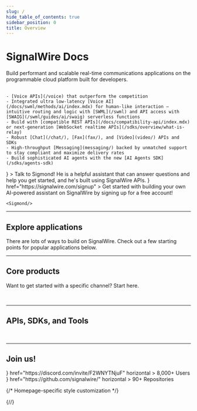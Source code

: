 ```yaml
---
slug: /
hide_table_of_contents: true
sidebar_position: 0
title: Overview
---
```





# SignalWire Docs

<Subtitle>Build performant and scalable real-time communications applications on the programmable cloud platform built for developers.</Subtitle>
<br/><br/>

<div className="container">

  <div className ="row">

  <div className="col col--8">

    - [Voice APIs](/voice) that outperform the competition
    - Integrated ultra low-latency [Voice AI](/docs/swml/methods/ai/index.mdx) for human-like interaction – intuitive routing and logic with [SWML](/swml) and API access with [SWAIG](/swml/guides/ai/swaig) serverless functions
    - Build with [compatible REST APIs](/docs/compatibility-api/index.mdx) or next-generation [WebSocket realtime APIs](/sdks/overview/what-is-relay)
    - Robust [Chat](/chat/), [Fax](fax/), and [Video](video/) APIs and SDKs
    - High-throughput [Messaging](messaging/) backed by unmatched support to stay compliant and maximize delivery rates
    - Build sophisticated AI agents with the new [AI Agents SDK](/sdks/agents-sdk)

<div style={{paddingTop: "20px"}}/>

  <CardGroup cols="2">
    <Card 
    title="Don't know where to start?"
    icon={<FaRobot />}
  >
  Talk to Sigmond! He is a helpful assistant that can answer questions and help you get started, and
  he's built using SignalWire APIs.
  </Card>
  <Card 
    title="Build me!"
    icon={<MdBuild />}
    href="https://signalwire.com/signup"
  >
  Get started with building your own AI-powered assistant on SignalWire by signing up for a free account!
  </Card>
  </CardGroup>

  </div>

  <div className="col col--4" style={{display:'flex', flexDirection:'column' , paddingBottom:'1rem'}}>

    <Sigmond/>

  </div>

  </div>

</div>
<hr/>

## Explore applications

There are lots of ways to build on SignalWire.
Check out a few starting points for popular applications below.

<UseCases/>

<hr/>

## Core products

Want to get started with a specific channel? Start here.

<ProductButtons/>

<br/>

<hr/>

## APIs, SDKs, and Tools

<Tools/>

<br/>

<hr/>

## Join us!


<CardGroup>
  <Card 
    title="Discord Community"
    icon={<FaDiscord />}
    href="https://discord.com/invite/F2WNYTNjuF"
    horizontal
  >
    8,000+ Users
  </Card>
  <Card 
    title="GitHub"
    icon={<FaGithub />}
    href="https://github.com/signalwire/"
    horizontal
  >
    90+ Repositories
  </Card>
</CardGroup>


{/* Homepage-specific style customization */}
<style>{`.pagination-nav{display:none}`}</style>
<style>{`.theme-doc-breadcrumbs{display:none};`}</style>
<style>{`.theme-doc-footer-edit-meta-row{display:none}`}</style>
{/*<style>{`.theme-doc-toc-desktop{visibility:hidden}`}</style>*/}
<style>{`.container{max-width:var(--ifm-container-width)} `}</style>